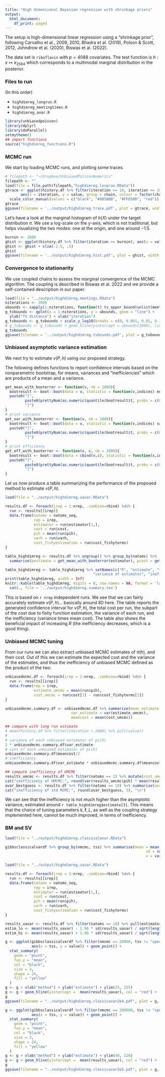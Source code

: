 ```yaml
---
title: "High dimensional Bayesian regression with shrinkage priors"
output:
  html_document:
    df_print: paged
---
```


The setup is high-dimensional linear regression 
using a "shrinkage prior", following 
Carvalho et al., 2009, 2010, Bhadra et al. (2019),
Polson & Scott, 2012, Johndrow et al. (2020),
Biswas et al. (2022).

The data set is `riboflavin` with $p=4088$ covariates.
The test function is $h:x\mapsto x_{2564}$ which corresponds
to a multimodal marginal distribution in the posterior.

### Files to run

(In this order)

- `highdimreg_longrun.R`
- `highdimreg_meetingtimes.R`
- `highdimreg_avar.R`

```r
library(unbiasedpoisson)
library(dplyr)
library(doParallel)
setmytheme()
## import functions
source("highdimreg_functions.R")
```

### MCMC run

We start by loading MCMC runs, and plotting some traces.

```r
# filepath <- "~/Dropbox/UnbiasedPoissonNumerics"
filepath <- ""
load(file = file.path(filepath,"highdimreg.longrun.RData"))
gtrace <- ggplot(history.df %>% filter(iteration >= 10, iteration <= 1000, chain <= 3),
       aes(x = iteration, y = value, group = chain, colour = factor(chain))) + geom_line() + xlab("iteration") + ylab(TeX("$\\beta_{2564}$")) +
  scale_color_manual(values = c("black", "#005BBB", "#FFD500", "red")) + theme(legend.position = "none")
gtrace
ggsave(filename = '../output/highdimreg.trace.pdf', plot = gtrace, width = 6, height = 5)
```

Let's have a look at the marginal histogram of $h(X)$ under the target distribution $\pi$.
We use a log-scale on the y-axis, which is not traditional, but helps visualizing the two modes:
one at the origin, and one around $-1.5$.

```r
burnin <- 2000
ghist <- ggplot(history.df %>% filter(iteration >= burnin), aes(x = value)) + geom_histogram(aes(y=..density..), binwidth=0.05) + xlab(TeX("$\\beta_{2564}$"))
ghist <- ghist + xlim(-2.5, .5)
ghist
ggsave(filename = '../output/highdimreg.hist.pdf', plot = ghist, width = 6, height = 5)
```

### Convergence to stationarity

We use coupled chains to assess the marginal convergence of the MCMC
algorithm. The coupling is described in Biswas et al. 2022 and we provide
a self-contained description in our paper.

```r
load(file = "../output/highdimreg.meetings.RData")
niterations <- 2000
ubounds <- sapply(1:niterations, function(t) tv_upper_bound(unlist(meetingtimes), lag, t))
g_tvbounds <- qplot(x = 1:niterations, y = ubounds, geom = "line") +
  ylab("TV distance") + xlab("iteration")
g_tvbounds <- g_tvbounds + scale_y_log10(breaks = c(0, 0.001, 0.01, 0.1,1)) + geom_rangeframe() #+ geom_vline(xintercept = 1000, linetype = 2)
# g_tvbounds <- g_tvbounds + geom_hline(yintercept = ubounds[1000], linetype = 2)
g_tvbounds
ggsave(filename = '../output/highdimreg.tvbounds.pdf', plot = g_tvbounds, width = 6, height = 5)
```

### Unbiased asymptotic variance estimation

We next try to estimate $v(P,h)$ using our proposed strategy.

The following defines functions to report confidence intervals
based on the nonparametric bootstrap, for means, variances and "inefficiencies"
which are products of a mean and a variance.

```r
get_mean_with_booterror <- function(v, nb = 1000){
  bootresult <- boot::boot(data = v, statistic = function(v,indices) mean(v[indices]), R = nb)
  paste0("[", 
         paste0(prettyNum(as.numeric(quantile(bootresult$t, probs = c(0.025, 0.975))), digits=1, scientific = F, nsmall = 0), collapse = " - "),
         "]")
}
# print variance
get_var_with_booterror <- function(v, nb = 1000){
  bootresult <- boot::boot(data = v, statistic = function(v,indices) var(v[indices]), R = nb)
  paste0("[", 
         paste0(prettyNum(as.numeric(quantile(bootresult$t, probs = c(0.025, 0.975))), digits=2, scientific = T), collapse = " - "),
         "]")
}
# print efficiency
get_eff_with_booterror <- function(v, c, nb = 1000){
  bootresult <- boot::boot(data = cbind(v,c), statistic = function(x,indices) var(x[indices,1])*mean(x[indices,2]), R = nb)
  paste0("[", 
         paste0(prettyNum(as.numeric(quantile(bootresult$t, probs = c(0.025, 0.975))), digits=2, scientific = T), collapse = " - "),
         "]")
}
```

Let us now produce a table summarizing the performance
of the proposed method to estimate $v(P,h)$.

```r
load(file = "../output/highdimreg.uavar.RData")

results.df <- foreach(irep = 1:nrep, .combine=rbind) %do% {
  run <- results[[irep]]
  data.frame(natoms = natoms_seq,
             rep = irep,
             estimator = run$estimator[1,],
             cost = run$cost,
             pih = mean(run$pih),
             varh = run$varh,
             cost_fishyestimation = run$cost_fishyterms)
}

table_highdimreg <- results.df %>% ungroup() %>% group_by(natoms) %>%
  summarise(pestimate = get_mean_with_booterror(estimator), pcost = get_mean_with_booterror(cost), pfishycost = get_mean_with_booterror(cost_fishyestimation), pvariance = get_var_with_booterror(estimator), pefficiency = get_eff_with_booterror(estimator,cost))

table_highdimreg <- table_highdimreg %>% setNames(c("R", "estimate", "total cost", "fishy cost",
                                        "variance of estimator", "inefficiency"))
print(table_highdimreg, width = Inf)
knitr::kable(table_highdimreg, digits = 0, row.names = NA, format = 'latex', escape = FALSE) %>%
  cat(., file = '../output/highdimreg.summary.tex')
```

This is based on `r nrep` independent runs.
We see that we can fairly accurately estimate $v(P,h)$... basically around 80 here.
The table reports the generated confidence interval for $v(P,h)$,
the total cost per run, the subpart of the cost due to fishy function estimation,
the variance of each run, and the inefficiency (variance times mean cost).
The table also shows the beneficial impact of increasing $R$ (the inefficiency decreases, which
is a good thing).

### Unbiased MCMC tuning

From our runs we can also extract unbiased MCMC estimates of $\pi(h)$, 
and their cost. Out of this we can estimate the expected cost and the variance
of the estimates, and thus the inefficiency of unbiased MCMC defined as the product of the two.

```r
unbiasedmcmc.df <- foreach(irep = 1:nrep, .combine=rbind) %do% {
  run <- results[[irep]]
  data.frame(rep = irep,
             estimate_umcmc = mean(run$pih),
             cost_umcmc = run$cost[1] - run$cost_fishyterms[1])
}

unbiasedmcmc.summary.df <- unbiasedmcmc.df %>% summarise(mean_estimate = mean(estimate_umcmc),
                              var_estimate = var(estimate_umcmc),
                              meancost = mean(cost_umcmc))

## compare with long run estimate
# mean(history.df %>% filter(iteration > 2000) %>% pull(value))
#
# variance of each unbiased estimator of pi(h)
2 * unbiasedmcmc.summary.df$var_estimate
# cost of each unbiased estimator of pi(h)
unbiasedmcmc.summary.df$meancost/2
# inefficiency
unbiasedmcmc.summary.df$var_estimate * unbiasedmcmc.summary.df$meancost
```

```r
## compute inefficiency of UMCMC
results_umcmc <- results.df %>% filter(natoms == 1) %>% mutate(cost_umcmc = cost - cost_fishyestimation) %>% select(pih, cost_umcmc)
cat("inefficiency of UMCMC:", round(var(results_umcmc$pih) * mean(results_umcmc$cost_umcmc), 3), "\n")
avar_bestguess <- results.df %>% filter(natoms == 10) %>% summarise(avar = mean(estimator)) %>% pull()
cat("inefficiency of std MCMC:", round(avar_bestguess, 3), "\n")

```
We can see that the inefficiency is not much higher than the 
asymptotic variance, estimated around `r table_highdimreg$estimate[3]`.
This means that the choice of tuning parameters $k,\ell,L$,
as well as the coupling strategy implemented here,
cannot be much improved, in terms of inefficiency.

### BM and SV


```r
load(file = "../output/highdimreg.classicalavar.RData")

gibbsclassicalvardf %>% group_by(nmcmc, tss) %>% summarise(mean = mean(value),
                                                                sd = sd(value),
                                                                v = var(value))

load(file = "../output/highdimreg.uavar.RData")

results.df <- foreach(irep = 1:nrep, .combine=rbind) %do% {
  run <- results[[irep]]
  data.frame(natoms = natoms_seq,
             rep = irep,
             estimator = run$estimator[1,],
             cost = run$cost,
             pih = mean(run$pih),
             varh = run$varh,
             cost_fishyestimation = run$cost_fishyterms)
}

results_uavar <- results.df %>% filter(natoms == 10) %>% pull(estimator)
estim_lo <- mean(results_uavar) - 1.96 * sd(results_uavar) / sqrt(length(results_uavar))
estim_hi <- mean(results_uavar) + 1.96 * sd(results_uavar) / sqrt(length(results_uavar))

g <- ggplot(gibbsclassicalvardf %>% filter(nmcmc == 20000, tss != "spectrum0"),
            aes(x = tss, y = value)) + geom_point() +
  stat_summary(
    geom = "point",
    fun.y = "mean",
    col = "black",
    size = 3,
    shape = 24,
    fill = "yellow"
  )
g <- g + xlab("method") + ylab("estimate") + ylim(25, 155)
g <- g + geom_hline(yintercept =  mean(results_uavar), col = "red") +  geom_hline(yintercept = c(estim_lo, estim_hi), linetype = "dashed", color = "red")
g
ggsave(filename = "../output/highdimreg.classicavar2e4.pdf", plot = g, width = 10, height = 5)

g <- ggplot(gibbsclassicalvardf %>% filter(nmcmc == 200000, tss != "spectrum0"),
            aes(x = tss, y = value)) + geom_point() +
  stat_summary(
    geom = "point",
    fun.y = "mean",
    col = "black",
    size = 3,
    shape = 24,
    fill = "yellow"
  )
g <- g + xlab("method") + ylab("estimate") + ylim(40, 120)
g <- g + geom_hline(yintercept =  mean(results_uavar), col = "red") +  geom_hline(yintercept = c(estim_lo, estim_hi), linetype = "dashed", color = "red")
g
ggsave(filename = "../output/highdimreg.classicavar2e5.pdf", plot = g, width = 10, height = 5)
```
